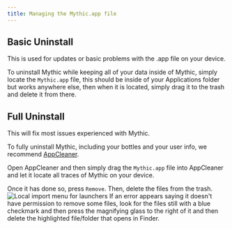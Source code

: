 ```yaml
---
title: Managing the Mythic.app file
---
```



## Basic Uninstall
This is used for updates or basic problems with the .app file on your device.

To uninstall Mythic while keeping all of your data inside of Mythic, simply locate the `Mythic.app` file, this should be inside of your Applications folder but works anywhere else, then when it is located, simply drag it to the trash and delete it from there.

## Full Uninstall
This will fix most issues experienced with Mythic.

To fully uninstall Mythic, including your bottles and your user info, we recommend [AppCleaner](appcleanerlinkhere).

Open AppCleaner and then simply drag the `Mythic.app` file into AppCleaner and let it locate all traces of Mythic on your device.

Once it has done so, press `Remove`. Then, delete the files from the trash. 
<Image
  alt="Local import menu for launchers"
  src="/appcleanererror.webp" 
  width={750}
  height={750}
/>
If an error appears saying it doesn't have permission to remove some files, look for the files still with a blue checkmark and then press the magnifying glass to the right of it and then delete the highlighted file/folder that opens in Finder.